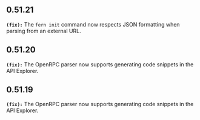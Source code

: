 ## 0.51.21
**`(fix):`** The `fern init` command now respects JSON formatting when parsing from an external URL.


## 0.51.20
**`(fix):`** The OpenRPC parser now supports generating code snippets in the API Explorer.


## 0.51.19
**`(fix):`** The OpenRPC parser now supports generating code snippets in the API Explorer.


